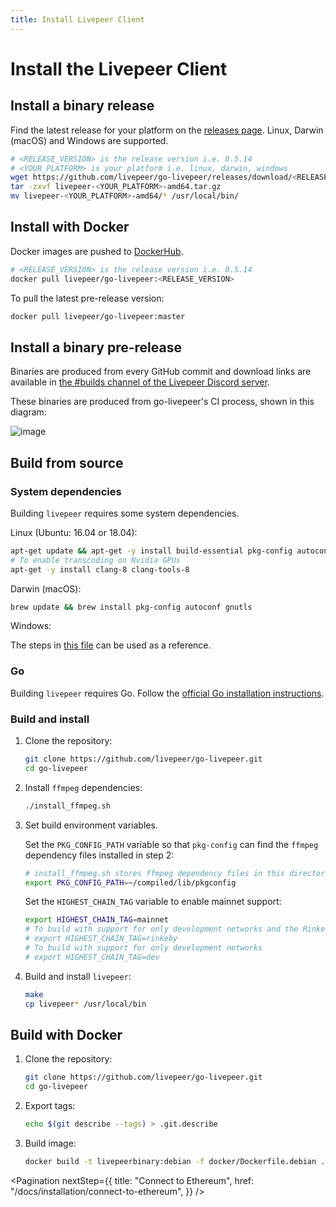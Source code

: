 ```yaml
---
title: Install Livepeer Client
---
```


# Install the Livepeer Client

## Install a binary release

Find the latest release for your platform on the
[releases page](https://github.com/livepeer/go-livepeer/releases). Linux, Darwin
(macOS) and Windows are supported.

```bash
# <RELEASE_VERSION> is the release version i.e. 0.5.14
# <YOUR_PLATFORM> is your platform i.e. linux, darwin, windows
wget https://github.com/livepeer/go-livepeer/releases/download/<RELEASE_VERSION>/livepeer-<YOUR PLATFORM>-amd64.tar.gz
tar -zxvf livepeer-<YOUR_PLATFORM>-amd64.tar.gz
mv livepeer-<YOUR_PLATFORM>-amd64/* /usr/local/bin/
```

## Install with Docker

Docker images are pushed to
[DockerHub](https://hub.docker.com/r/livepeer/go-livepeer).

```bash
# <RELEASE_VERSION> is the release version i.e. 0.5.14
docker pull livepeer/go-livepeer:<RELEASE_VERSION>
```

To pull the latest pre-release version:

```bash
docker pull livepeer/go-livepeer:master
```

## Install a binary pre-release

Binaries are produced from every GitHub commit and download links are available
in
[the #builds channel of the Livepeer Discord server](https://discord.gg/drApskX).

These binaries are produced from go-livepeer's CI process, shown in this
diagram:

![image](https://user-images.githubusercontent.com/257909/58923612-3709a800-86f5-11e9-838b-6202f296bce8.png)

## Build from source

### System dependencies

Building `livepeer` requires some system dependencies.

Linux (Ubuntu: 16.04 or 18.04):

```bash
apt-get update && apt-get -y install build-essential pkg-config autoconf gnutls-dev git curl
# To enable transcoding on Nvidia GPUs
apt-get -y install clang-8 clang-tools-8
```

Darwin (macOS):

```bash
brew update && brew install pkg-config autoconf gnutls
```

Windows:

The steps in
[this file](https://github.com/livepeer/go-livepeer/blob/master/.github/workflows/windows.yml)
can be used as a reference.

### Go

Building `livepeer` requires Go. Follow the
[official Go installation instructions](https://golang.org/doc/install).

### Build and install

1. Clone the repository:

   ```bash
   git clone https://github.com/livepeer/go-livepeer.git
   cd go-livepeer
   ```

2. Install `ffmpeg` dependencies:

   ```bash
   ./install_ffmpeg.sh
   ```

3. Set build environment variables.

   Set the `PKG_CONFIG_PATH` variable so that `pkg-config` can find the `ffmpeg`
   dependency files installed in step 2:

   ```bash
   # install_ffmpeg.sh stores ffmpeg dependency files in this directory by default
   export PKG_CONFIG_PATH=~/compiled/lib/pkgconfig
   ```

   Set the `HIGHEST_CHAIN_TAG` variable to enable mainnet support:

   ```bash
   export HIGHEST_CHAIN_TAG=mainnet
   # To build with support for only development networks and the Rinkeby test network
   # export HIGHEST_CHAIN_TAG=rinkeby
   # To build with support for only development networks
   # export HIGHEST_CHAIN_TAG=dev
   ```

4. Build and install `livepeer`:

   ```bash
   make
   cp livepeer* /usr/local/bin
   ```

## Build with Docker

1. Clone the repository:

   ```bash
   git clone https://github.com/livepeer/go-livepeer.git
   cd go-livepeer
   ```

2. Export tags:

   ```bash
   echo $(git describe --tags) > .git.describe
   ```

3. Build image:

   ```bash
   docker build -t livepeerbinary:debian -f docker/Dockerfile.debian .
   ```

<Pagination
  nextStep={{
    title: "Connect to Ethereum",
    href: "/docs/installation/connect-to-ethereum",
  }}
/>
